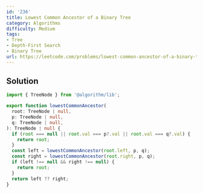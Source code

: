 ```yaml
---
id: '236'
title: Lowest Common Ancestor of a Binary Tree
category: Algorithms
difficulty: Medium
tags:
- Tree
- Depth-First Search
- Binary Tree
url: https://leetcode.com/problems/lowest-common-ancestor-of-a-binary-tree
---
```


## Solution

```typescript filename="solution.ts" copy
import { TreeNode } from '@algorithm/lib';

export function lowestCommonAncestor(
  root: TreeNode | null,
  p: TreeNode | null,
  q: TreeNode | null,
): TreeNode | null {
  if (root === null || root.val === p?.val || root.val === q?.val) {
    return root;
  }
  const left = lowestCommonAncestor(root.left, p, q);
  const right = lowestCommonAncestor(root.right, p, q);
  if (left !== null && right !== null) {
    return root;
  }
  return left ?? right;
}
```

